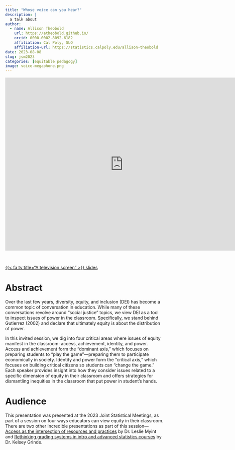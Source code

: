 ```yaml
---
title: "Whose voice can you hear?"
description: |
  a talk about 
author:
  - name: Allison Theobold
    url: https://atheobold.github.io/
    orcid: 0000-0002-8092-6182
    affiliation: Cal Poly, SLO
    affiliation-url: https://statistics.calpoly.edu/allison-theobold
date: 2023-08-08
slug: jsm2023
categories: [equitable pedagogy]
image: voice-megaphone.png
---
```


<center>

<iframe class="slide-deck" src="https://docs.google.com/presentation/d/e/2PACX-1vQ4VKOEgBj1VwPwAh3yvsL1yZ39bixBYJIK6QFmg5q_TGDLmWBumojx1mRGA0EAR7V_i604Hm084hSS/embed?start=false&amp;loop=false&amp;delayms=3000" frameborder="0" width="750px," height="550px" allowfullscreen="true" mozallowfullscreen="true" webkitallowfullscreen="true">

</iframe>

</center>

<br>

::: center-text
[{{< fa tv title="A television screen" >}} slides](https://docs.google.com/presentation/d/1vUbk5gWlANPUIyBVWEBVQ9ebYe2Ep9FjMPZk9XTiSiE/edit?usp=sharing){.btn role="button" target="_blank"}
:::

# Abstract

Over the last few years, diversity, equity, and inclusion (DEI) has become a common topic of conversation in education. While many of these conversations revolve around “social justice” topics, we view DEI as a tool to inspect issues of power in the classroom. Specifically, we stand behind Gutierrez (2002) and declare that ultimately equity is about the distribution of power.

In this invited session, we dig into four critical areas where issues of equity manifest in the classroom: access, achievement, identity, and power. Access and achievement form the “dominant axis,” which focuses on preparing students to “play the game”—preparing them to participate economically in society. Identity and power form the “critical axis,” which focuses on building critical citizens so students can “change the game.” Each speaker provides insight into how they consider issues related to a specific dimension of equity in their classroom and offers strategies for dismantling inequities in the classroom that put power in student’s hands.

# Audience

This presentation was presented at the 2023 Joint Statistical Meetings, as part of a session on four ways educators can view equity in their classroom. There are two other incredible presentations as part of this session---[Access as the intersection of resources and practices](https://docs.google.com/presentation/d/1qDoPp7Y2H0DjmDDb1W0jphDN_P1HeM65McyNqcbQkOQ/edit?usp=sharing) by Dr. Leslie Myint and [Rethinking grading systems in intro and advanced statistics courses](https://docs.google.com/presentation/d/1jkE90LkjwSwPc5p1w7qB7SHqiIpaYdQ64vZqLsAvpcU/edit?usp=sharing) by Dr. Kelsey Grinde.
